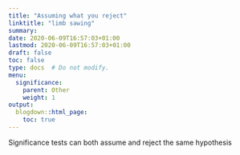```yaml
---
title: "Assuming what you reject"
linktitle: "limb sawing"
summary:
date: 2020-06-09T16:57:03+01:00
lastmod: 2020-06-09T16:57:03+01:00
draft: false  
toc: false
type: docs  # Do not modify.
menu:
  significance:
    parent: Other
    weight: 1
output:
  blogdown::html_page:
    toc: true
---
```


Significance tests can both assume and reject the same hypothesis
